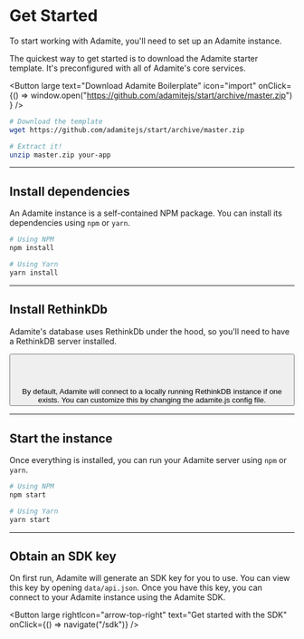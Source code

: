 
# Get Started

<span className="lead">
  To start working with Adamite, you'll need to set up an Adamite instance.
</span>

<section>

<div>

The quickest way to get started is to download the Adamite starter template. It's preconfigured with all of Adamite's core services.

<Button
  large
  text="Download Adamite Boilerplate"
  icon="import"
  onClick={() =>
    window.open("https://github.com/adamitejs/start/archive/master.zip")
  }
/>

</div>

```bash
# Download the template
wget https://github.com/adamitejs/start/archive/master.zip

# Extract it!
unzip master.zip your-app
```

</section>

---

## Install dependencies

<section>

<div>

An Adamite instance is a self-contained NPM package. You can install its dependencies using `npm` or `yarn`.

</div>

```bash
# Using NPM
npm install

# Using Yarn
yarn install
```

</section>

---

## Install RethinkDb

<section>

<div>

Adamite's database uses RethinkDb under the hood, so you'll need to have a RethinkDB server installed.

<Button large text="Install RethinkDb" rightIcon="arrow-top-right" />

<br /><br />

<Callout title="Configuring the connection" intent={Intent.PRIMARY} icon={null}>
  By default, Adamite will connect to a locally running RethinkDB instance if
  one exists. You can customize this by changing the adamite.js config file.
</Callout>

</div>

</section>

---

## Start the instance

<section>

<div>

Once everything is installed, you can run your Adamite server using `npm` or `yarn`.

</div>

```bash
# Using NPM
npm start

# Using Yarn
yarn start
```

</section>

---

## Obtain an SDK key

<section>

<div>

On first run, Adamite will generate an SDK key for you to use. You can view this key by opening `data/api.json`. Once you have this key, you can connect to your Adamite instance using the Adamite SDK.

<Button
  large
  rightIcon="arrow-top-right"
  text="Get started with the SDK"
  onClick={() => navigate("/sdk")}
/>

</div>

</section>
